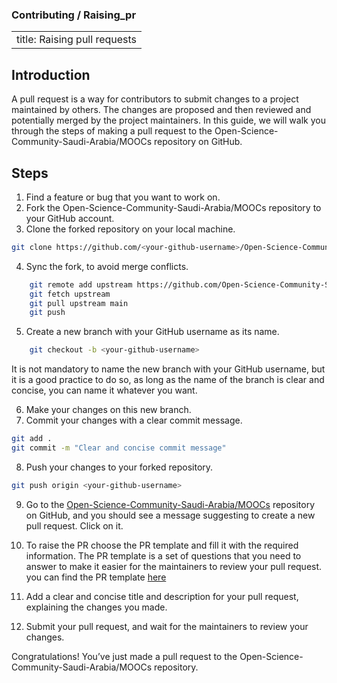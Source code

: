 ### Contributing / Raising_pr

---
title: Raising pull requests
---

## Introduction
A pull request is a way for contributors to submit changes to a project maintained by others. The changes are proposed and then reviewed and potentially merged by the project maintainers. In this guide, we will walk you through the steps of making a pull request to the Open-Science-Community-Saudi-Arabia/MOOCs repository on GitHub.

## Steps
1. Find a feature or bug that you want to work on.
2. Fork the Open-Science-Community-Saudi-Arabia/MOOCs repository to your GitHub account.
3. Clone the forked repository on your local machine.
```bash
git clone https://github.com/<your-github-username>/Open-Science-Community-Saudi-Arabia/MOOCs/
```

4. Sync the fork, to avoid merge conflicts.
```bash
    git remote add upstream https://github.com/Open-Science-Community-Saudi-Arabia/MOOCs/ 
    git fetch upstream
    git pull upstream main
    git push
```

5. Create a new branch with your GitHub username as its name.
```bash
    git checkout -b <your-github-username>
```
It is not mandatory to name the new branch with your GitHub username, but it is a good practice to do so, as long as the name of the branch is clear and concise, you can name it whatever you want.

6. Make your changes on this new branch.
7. Commit your changes with a clear commit message.
```bash
git add .
git commit -m "Clear and concise commit message"
```

8. Push your changes to your forked repository.
```bash
git push origin <your-github-username>
```

9. Go to the [Open-Science-Community-Saudi-Arabia/MOOCs](https://github.com/Open-Science-Community-Saudi-Arabia/MOOCs) repository on GitHub, and you should see a message suggesting to create a new pull request. Click on it.
10. To raise the PR choose the PR template and fill it with the required information. The PR template is a set of questions that you need to answer to make it easier for the maintainers to review your pull request. you can find the PR template [here](https://github.com/Open-Science-Community-Saudi-Arabia/MOOCs/blob/main/.github/PULL_REQUEST_TEMPLATE.md)

11. Add a clear and concise title and description for your pull request, explaining the changes you made.

12. Submit your pull request, and wait for the maintainers to review your changes.

Congratulations! You've just made a pull request to the Open-Science-Community-Saudi-Arabia/MOOCs repository.
